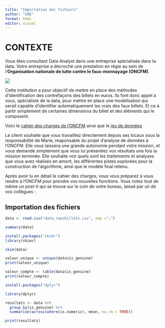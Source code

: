 ```yaml
---
title: "Importation des fichiers"
author: "CME"
format: html
editor: visual
---
```


# CONTEXTE

Vous êtes consultant Data Analyst dans une entreprise spécialisée dans la data. Votre entreprise a décroché une prestation en régie au sein de l’**Organisation nationale de lutte contre le faux-monnayage (ONCFM)**.

![](img/logo_oncfm.png)

Cette institution a pour objectif de mettre en place des méthodes d’identification des contrefaçons des billets en euros. Ils font donc appel à vous, spécialiste de la data, pour mettre en place une modélisation qui serait capable d’identifier automatiquement les vrais des faux billets. Et ce à partir simplement de certaines dimensions du billet et des éléments qui le composent.

Voici le [cahier des charges de l’ONCFM](doc/cahier_des_charges.pdf) ainsi que le [jeu de données](data_raw/billets.csv)

Le client souhaite que vous travailliez directement depuis ses locaux sous la responsabilité de Marie, responsable du projet d’analyse de données à l’ONCFM. Elle vous laissera une grande autonomie pendant votre mission, et vous demande simplement que vous lui présentiez vos résultats une fois la mission terminée. Elle souhaite voir quels sont les traitements et analyses que vous avez réalisés en amont, les différentes pistes explorées pour la construction de l’algorithme, ainsi que le modèle final retenu.

Après avoir lu en détail le cahier des charges, vous vous préparez à vous rendre à l’ONCFM pour prendre vos nouvelles fonctions. Vous notez tout de même un post-it qui se trouve sur le coin de votre bureau, laissé par un de vos collègues :

## Importation des fichiers

```r
data <- read.csv("data_raw/billets.csv", sep =";")
```

```r
summary(data)
```

```r
install.packages("skimr")
library(skimr)

skim(data)

```

```r
valeur_unique <- unique(data$is_genuine)
print(valeur_unique)
```

```r
valeur_compte <- table(data$is_genuine)
print(valeur_compte)
```

```r
install.packages("dplyr")
```

```r
library(dplyr)
```

```r
resultats <- data %>%
  group_by(is_genuine) %>%
  summarise(across(where(is.numeric), mean, na.rm = TRUE))

print(resultats)
```

```{}
```
